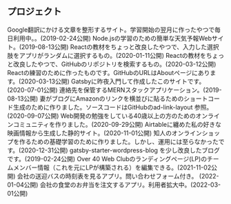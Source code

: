 ## プロジェクト

<ProjectCard title="Line-Break-Formatter" link="https://github.com/pitang1965/LineBreakFormatter#linebreakformatter" bg="linear-gradient(to right, rgb(212, 20, 90) 0%, rgb(251, 176, 59) 100%)">
Google翻訳にかける文章を整形するサイト。学習開始の翌月に作ったやつで毎日利用中。。(2019-02-24公開)
</ProjectCard>

<ProjectCard title="Node.jsによる天気予報Webサイト" link="https://github.com/pitang1965/node-weather-website#node-weather-website" bg="linear-gradient(to right, rgb(102, 45, 140) 0%, rgb(237, 30, 121) 100%)">
Node.jsの学習のための簡単な天気予報Webサイト。(2019-08-13公開)
</ProjectCard>

<ProjectCard title="Reactの学習1" link="https://software.pitang1965.com/indecision-app/" bg="linear-gradient(to right, rgb(0, 146, 69) 0%, rgb(252, 238, 33) 100%)">
Reactの教材をちょっと改良したやつで、入力した選択肢をアプリがランダムに選択するもの。(2020-01-11公開)
</ProjectCard>

<ProjectCard title="Reactの学習2 " link="https://githubfinder-pitang1965.netlify.app/" bg="linear-gradient(to right, rgb(213, 133, 255) 0%, rgb(0, 255, 238) 100%)">
Reactの教材をちょっと改良したやつで、GitHubのリポジトリを検索するもの。(2020-03-12公開)
</ProjectCard>

<ProjectCard title="ぴえん文字" link="https://pien-moji-by-pitang1965.netlify.app/" bg="linear-gradient(to right, rgb(212, 20, 90) 0%, rgb(251, 176, 59) 100%)">
Reactの練習のために作ったものです。GitHubのURLはAboutページにあります。(2020-03-13公開)
</ProjectCard>

<ProjectCard title="ポートフォリオ" link="https://software.pitang1965.com/2020/06/30/gatsby-getting-started" bg="linear-gradient(to right, rgb(102, 45, 140) 0%, rgb(237, 30, 121) 100%)">
Gatsbyに昨夜入門して作成したこのサイトです。(2020-07-01公開)
</ProjectCard>

<ProjectCard title="REACTの学習3" link="https://pitang1965-contact-list.herokuapp.com/" bg="linear-gradient(to right, rgb(0, 146, 69) 0%, rgb(252, 238, 33) 100%)">
連絡先を保管するMERNスタックアプリケーション。(2019-08-13公開)
</ProjectCard>

<ProjectCard title="広告リンクのレイアウト" link="https://ad-link-layout.netlify.app/" bg="linear-gradient(to right, rgb(213, 133, 255) 0%, rgb(0, 255, 238) 100%)">
妻がブログにAmazonのリンクを横並びに貼るためのショートコード生成のために作りました。ソースコードはGitHubのad-link-layout 参照。(2020-09-07公開)
</ProjectCard>

<ProjectCard title="Over 40 Web Club" link="https://over40web.club" bg="linear-gradient(to right, rgb(212, 20, 90) 0%, rgb(251, 176, 59) 100%)">
Web開発の勉強をしている40歳以上の方のためのオンラインコミュニティを作りました。(2020-09-29公開)
</ProjectCard>

<ProjectCard title="ピータン映画" link="https://github.com/pitang1965/pitang-movie-list#airtable-listing-theme-for-gatsby" bg="linear-gradient(to right, rgb(102, 45, 140) 0%, rgb(237, 30, 121) 100%)">
Airtableに纏めた私の好きな映画情報から生成した静的サイト。(2020-11-01公開)
</ProjectCard>

<ProjectCard title="Gatsby + Shopify" link="https://over40webshop.netlify.app/" bg="linear-gradient(to right, rgb(0, 146, 69) 0%, rgb(252, 238, 33) 100%)">
知人のオンラインショップを作るための基礎学習のために作りました。しかし、運用には至らなかったです。(2020-12-31公開)
</ProjectCard>

<ProjectCard title="#17 ヘッドレスWordPressブログ" link="https://blog.pitang1965.com/" bg="linear-gradient(to right, rgb(213, 133, 255) 0%, rgb(0, 255, 238) 100%)">
gatsby-starter-wordpress-blog を少し改良したブログです。(2019-02-24公開)
</ProjectCard>


<ProjectCard title="Over  40 Web Clubのメンバー専用アプリ" link="https://github.com/pitang1965/vite-airtable-over40" bg="linear-gradient(to right, rgb(212, 20, 90) 0%, rgb(251, 176, 59) 100%)">
Over 40 Web Clubのランディングページ(LP)のチームメンバー情報（これを元にLPが構築される）を編集できる。(2021-11-02公開)
</ProjectCard>

<ProjectCard title="バス時刻表" link="https://github.com/pitang1965/bus-timetable" bg="linear-gradient(to right, rgb(102, 45, 140) 0%, rgb(237, 30, 121) 100%)">
会社の送迎バスの時刻表を見るアプリ。問い合わせフォーム付き。 (2022-01-04公開)
</ProjectCard>

<ProjectCard title="今日のお弁当" link="https://github.com/pitang1965/todays-lunch" bg="linear-gradient(to right, rgb(0, 146, 69) 0%, rgb(252, 238, 33) 100%)">
会社の食堂のお弁当を注文するアプリ。利用者拡大中。(2022-03-01公開)
</ProjectCard>